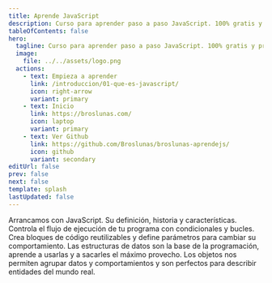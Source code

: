 ```yaml
---
title: Aprende JavaScript
description: Curso para aprender paso a paso JavaScript. 100% gratis y práctico. Desde cero.
tableOfContents: false
hero:
  tagline: Curso para aprender paso a paso JavaScript. 100% gratis y práctico. Desde cero.
  image:
    file: ../../assets/logo.png
  actions:
    - text: Empieza a aprender
      link: /introduccion/01-que-es-javascript/
      icon: right-arrow
      variant: primary
    - text: Inicio 
      link: https://broslunas.com/
      icon: laptop
      variant: primary
    - text: Ver Github 
      link: https://github.com/Broslunas/broslunas-aprendejs/
      icon: github
      variant: secondary
editUrl: false
prev: false
next: false
template: splash
lastUpdated: false
---
```


<CardGrid stagger>
	<Card title="Introduccion" icon="open-book">
    Arrancamos con JavaScript. Su definición, historia y características.
	</Card>
  <Card title="Estructuras de control" icon="bars">
    Controla el flujo de ejecución de tu programa con condicionales y bucles.
  </Card>
  <Card title="Funciones" icon="laptop">
    Crea bloques de código reutilizables y define parámetros para cambiar su comportamiento.
  </Card>
  <Card title="Arrays" icon="list-format">
    Las estructuras de datos son la base de la programación, aprende a usarlas y a sacarles el máximo provecho.
  </Card>
  <Card title="Objetos" icon="bars">
    Los objetos nos permiten agrupar datos y comportamientos y son perfectos para describir entidades del mundo real.
  </Card>
</CardGrid>